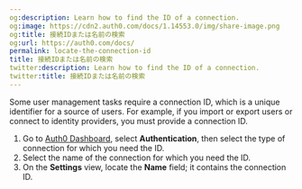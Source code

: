 ```yaml
---
og:description: Learn how to find the ID of a connection.
og:image: https://cdn2.auth0.com/docs/1.14553.0/img/share-image.png
og:title: 接続IDまたは名前の検索
og:url: https://auth0.com/docs/
permalink: locate-the-connection-id
title: 接続IDまたは名前の検索
twitter:description: Learn how to find the ID of a connection.
twitter:title: 接続IDまたは名前の検索
---
```


Some user management tasks require a connection ID, which is a unique identifier for a source of users. For example, if you import or export users or connect to <Tooltip tip="Identity Provider (IdP): Service that stores and manages digital identities." cta="View Glossary" href="/docs/glossary?term=identity+providers">identity providers</Tooltip>, you must provide a connection ID.

1. Go to [Auth0 Dashboard](https://manage.auth0.com/#/), select **Authentication**, then select the type of connection for which you need the ID.
2. Select the name of the connection for which you need the ID.
3. On the **Settings** view, locate the **Name** field; it contains the connection ID.